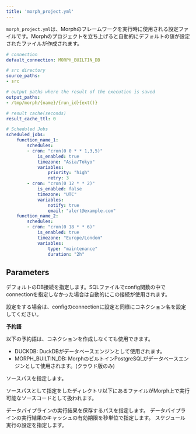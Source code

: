 ```yaml
---
title: 'morph_project.yml'
---
```


`morph_project.yml`は、Morphのフレームワークを実行時に使用される設定ファイルです。Morphのプロジェクトを立ち上げると自動的にデフォルトの値が設定されたファイルが作成されます。

```yaml
# connection
default_connection: MORPH_BUILTIN_DB

# src directory
source_paths:
- src

# output paths where the result of the execution is saved
output_paths:
- /tmp/morph/{name}/{run_id}{ext()}

# result cache(seconds)
result_cache_ttl: 0

# Scheduled Jobs
scheduled_jobs:
    function_name_1:
        schedules:
        - cron: "cron(0 0 * * 1,3,5)"
            is_enabled: true
            timezone: "Asia/Tokyo"
            variables:
                priority: "high"
                retry: 3
        - cron: "cron(0 12 * * 2)"
            is_enabled: false
            timezone: "UTC"
            variables:
                notify: true
                email: "alert@example.com"
    function_name_2:
        schedules:
        - cron: "cron(0 18 * * 6)"
            is_enabled: true
            timezone: "Europe/London"
            variables:
                type: "maintenance"
                duration: "2h"
```

## Parameters

<ParamField body="default_connection" type="string" default="MORPH_BUILTIN_DB">
デフォルトのDB接続を指定します。SQLファイルでconfig関数の中でconnectionを指定しなかった場合は自動的にこの接続が使用されます。

設定をする場合は、configのconnectionに設定と同様にコネクション名を設定してください。

**予約語**

以下の予約語は、コネクションを作成しなくても使用できます。

- DUCKDB: DuckDBがデータベースエンジンとして使用されます。
- MORPH_BUILTIN_DB: MorphのビルトインPostgreSQLがデータベースエンジンとして使用されます。(クラウド版のみ)

</ParamField>

<ParamField body="source_paths" type="string" default="src">
ソースパスを指定します。

ソースパスとして指定をしたディレクトリ以下にあるファイルがMorph上で実行可能なソースコードとして扱われます。
</ParamField>

<ParamField body="output_paths" type="string">
データパイプラインの実行結果を保存するパスを指定します。
</ParamField>

<ParamField body="result_cache_ttl" type="integer" default="0">
データパイプラインの実行結果のキャッシュの有効期限を秒単位で指定します。
</ParamField>

<ParamField body="scheduled_jobs" type="object">
スケジュール実行の設定を指定します。
</ParamField>

